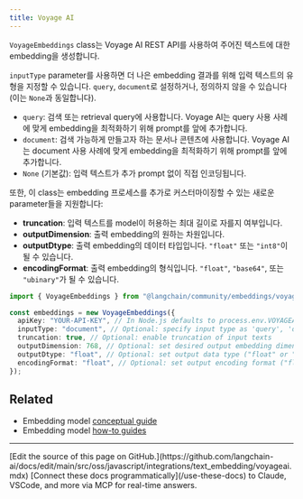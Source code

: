 ```yaml
---
title: Voyage AI
---
```


`VoyageEmbeddings` class는 Voyage AI REST API를 사용하여 주어진 텍스트에 대한 embedding을 생성합니다.

`inputType` parameter를 사용하면 더 나은 embedding 결과를 위해 입력 텍스트의 유형을 지정할 수 있습니다. `query`, `document`로 설정하거나, 정의하지 않을 수 있습니다(이는 `None`과 동일합니다).

- `query`: 검색 또는 retrieval query에 사용합니다. Voyage AI는 query 사용 사례에 맞게 embedding을 최적화하기 위해 prompt를 앞에 추가합니다.
- `document`: 검색 가능하게 만들고자 하는 문서나 콘텐츠에 사용합니다. Voyage AI는 document 사용 사례에 맞게 embedding을 최적화하기 위해 prompt를 앞에 추가합니다.
- `None` (기본값): 입력 텍스트가 추가 prompt 없이 직접 인코딩됩니다.

또한, 이 class는 embedding 프로세스를 추가로 커스터마이징할 수 있는 새로운 parameter들을 지원합니다:

- **truncation**: 입력 텍스트를 model이 허용하는 최대 길이로 자를지 여부입니다.
- **outputDimension**: 출력 embedding의 원하는 차원입니다.
- **outputDtype**: 출력 embedding의 데이터 타입입니다. `"float"` 또는 `"int8"`이 될 수 있습니다.
- **encodingFormat**: 출력 embedding의 형식입니다. `"float"`, `"base64"`, 또는 `"ubinary"`가 될 수 있습니다.

```typescript
import { VoyageEmbeddings } from "@langchain/community/embeddings/voyage";

const embeddings = new VoyageEmbeddings({
  apiKey: "YOUR-API-KEY", // In Node.js defaults to process.env.VOYAGEAI_API_KEY
  inputType: "document", // Optional: specify input type as 'query', 'document', or omit for None / Undefined / Null
  truncation: true, // Optional: enable truncation of input texts
  outputDimension: 768, // Optional: set desired output embedding dimension
  outputDtype: "float", // Optional: set output data type ("float" or "int8")
  encodingFormat: "float", // Optional: set output encoding format ("float", "base64", or "ubinary")
});
```

## Related

- Embedding model [conceptual guide](/oss/javascript/integrations/text_embedding)
- Embedding model [how-to guides](/oss/javascript/integrations/text_embedding)

---

<Callout icon="pen-to-square" iconType="regular">
    [Edit the source of this page on GitHub.](https://github.com/langchain-ai/docs/edit/main/src/oss/javascript/integrations/text_embedding/voyageai.mdx)
</Callout>
<Tip icon="terminal" iconType="regular">
    [Connect these docs programmatically](/use-these-docs) to Claude, VSCode, and more via MCP for    real-time answers.
</Tip>
